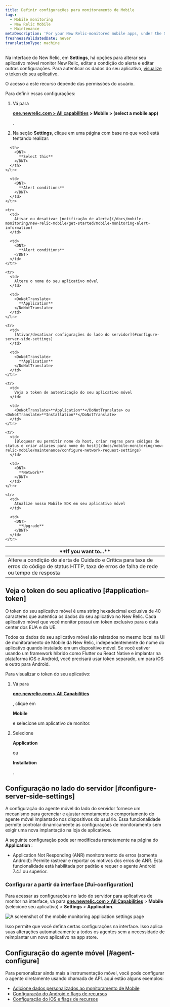 ```yaml
---
title: Definir configurações para monitoramento de Mobile
tags:
  - Mobile monitoring
  - New Relic Mobile
  - Maintenance
metaDescription: 'For your New Relic-monitored mobile apps, under the Settings tab there are options for editing various settings.'
freshnessValidatedDate: never
translationType: machine
---
```



Na interface <InlinePopover type="mobile"/>do New Relic, em <DoNotTranslate>**Settings**</DoNotTranslate>, há opções para alterar seu aplicativo móvel monitor New Relic, editar a condição do alerta e editar outras configurações. Para autenticar os dados do seu aplicativo, [visualize o token do seu aplicativo](/docs/mobile-monitoring/new-relic-mobile/maintenance/configure-settings-for-mobile-monitoring/#application-token).

<Callout variant="important">
  O acesso a este recurso depende das permissões do usuário.
</Callout>

Para definir essas configurações:

1. Vá para

   <DoNotTranslate>**[one.newrelic.com > All capabilities](https://one.newrelic.com/all-capabilities) > Mobile > (select a mobile app)**</DoNotTranslate>

   .

2. Na seção **Settings**, clique em uma página com base no que você está tentando realizar:

<table>
  <thead>
    <tr>
      <th width={350}>
        <DNT>
          **If you want to...**
        </DNT>
      </th>

      <th>
        <DNT>
          **Select this**
        </DNT>
      </th>
    </tr>
  </thead>

  <tbody>
    <tr>
      <td>
        Altere a condição do alerta de Cuidado e Crítica para taxa de erros do código de status HTTP, taxa de erros de falha de rede ou tempo de resposta
      </td>

      <td>
        <DNT>
          **Alert conditions**
        </DNT>
      </td>
    </tr>

    <tr>
      <td>
        Ativar ou desativar [notificação de alerta](/docs/mobile-monitoring/new-relic-mobile/get-started/mobile-monitoring-alert-information)
      </td>

      <td>
        <DNT>
          **Alert conditions**
        </DNT>
      </td>
    </tr>

    <tr>
      <td>
        Altere o nome do seu aplicativo móvel
      </td>

      <td>
        <DoNotTranslate>
          **Application**
        </DoNotTranslate>
      </td>
    </tr>

    <tr>
      <td>
        [Ativar/desativar configurações do lado do servidor](#configure-server-side-settings)
      </td>

      <td>
        <DoNotTranslate>
          **Application**
        </DoNotTranslate>
      </td>
    </tr>

    <tr>
      <td>
        Veja o token de autenticação do seu aplicativo móvel
      </td>

      <td>
        <DoNotTranslate>**Application**</DoNotTranslate> ou <DoNotTranslate>**Installation**</DoNotTranslate>
      </td>
    </tr>

    <tr>
      <td>
        [Bloquear ou permitir nome do host, criar regras para códigos de status e criar aliases para nome do host](/docs/mobile-monitoring/new-relic-mobile/maintenance/configure-network-request-settings)
      </td>

      <td>
        <DNT>
          **Network**
        </DNT>
      </td>
    </tr>

    <tr>
      <td>
        Atualize nosso Mobile SDK em seu aplicativo móvel
      </td>

      <td>
        <DNT>
          **Upgrade**
        </DNT>
      </td>
    </tr>
  </tbody>
</table>

## Veja o token do seu aplicativo [#application-token]

O token do seu aplicativo móvel é uma string hexadecimal exclusiva de 40 caracteres que autentica os dados do seu aplicativo no New Relic. Cada aplicativo móvel que você monitor possui um token exclusivo para o data center dos EUA e da UE.

Todos os dados do seu aplicativo móvel são relatados no mesmo local na UI de monitoramento de Mobile da New Relic, independentemente do nome do aplicativo quando instalado em um dispositivo móvel. Se você estiver usando um framework híbrido como Flutter ou React Native e implantar na plataforma iOS e Android, você precisará usar token separado, um para iOS e outro para Android.

Para visualizar o token do seu aplicativo:

1. Vá para

   <DNT>**[one.newrelic.com > All Capabilities](https://one.newrelic.com/all-capabilities)**</DNT>

   , clique em

   <DNT>**Mobile**</DNT>

   e selecione um aplicativo de monitor.

2. Selecione

   <DNT>**Application**</DNT>

   ou

   <DNT>**Installation**</DNT>

   .

## Configuração no lado do servidor [#configure-server-side-settings]

A configuração do agente móvel do lado do servidor fornece um mecanismo para gerenciar e ajustar remotamente o comportamento do agente móvel implantado nos dispositivos do usuário. Essa funcionalidade permite controlar dinamicamente as configurações de monitoramento sem exigir uma nova implantação na loja de aplicativos.

A seguinte configuração pode ser modificada remotamente na página do **Application** :

* Application Not Responding (ANR) monitoramento de erros (somente Android): Permite rastrear e reportar os motivos dos erros de ANR. Esta funcionalidade está habilitada por padrão e requer o agente Android 7.4.1 ou superior.

### Configurar a partir da interface [#ui-configuration]

Para acessar as configurações no lado do servidor para aplicativos de monitor na interface, vá para <DoNotTranslate>**[one.newrelic.com > All Capabilities](https://one.newrelic.com/all-capabilities)**</DoNotTranslate> > <DoNotTranslate>**Mobile**</DoNotTranslate> (selecione seu aplicativo) > <DoNotTranslate>**Settings**</DoNotTranslate> > <DoNotTranslate>**Application**</DoNotTranslate>.

<img
  title="Mobile monitoring application settings"
  alt="A screenshot of the mobile monitoring application settings page"
  src={mobileMobileAppSettings}
/>

Isso permite que você defina certas configurações na interface. Isso aplica suas alterações automaticamente a todos os agentes sem a necessidade de reimplantar um novo aplicativo na app store.

## Configuração do agente móvel [#agent-configure]

Para personalizar ainda mais a instrumentação móvel, você pode configurar o agente diretamente usando chamada de API. aqui estão alguns exemplos:

* [Adicione dados personalizados ao monitoramento de Mobile](/docs/mobile-monitoring/new-relic-mobile/maintenance/add-custom-data-new-relic-mobile)
* [Configuração do Android e flags de recursos](/docs/mobile-monitoring/new-relic-mobile-android/install-configure/android-agent-configuration-feature-flags)
* [Configuração do iOS e flags de recursos](/docs/mobile-monitoring/new-relic-mobile-ios/api-guides/ios-agent-configuration-feature-flags)